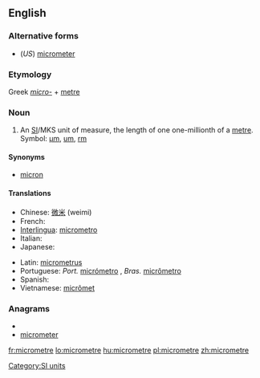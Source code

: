 ==English==

===Alternative forms===
* (''US'') [[micrometer]]

===Etymology===
Greek ''[[micro-]]'' + [[metre]]

===Noun===
{{en-noun}}

# An [[SI#Abbreviation|SI]]/MKS unit of measure, the length of one one-millionth of a [[metre]]. Symbol: [[µm]], [[um]], [[rm]]

====Synonyms====
* {{qualifier|obsolete}} [[micron]]

====Translations====
{{trans-top|one-millionth of a metre}}
* Chinese: [[微米]] (weimi)
* French: {{t+|fr|micromètre}}
* [[Interlingua]]: [[micrometro]]
* Italian: {{t+|it|micron|m}}
* Japanese: {{t-|ja|マイクロメートル}}
{{trans-mid}}
* Latin: [[micrometrus]]
* Portuguese: ''Port.'' [[micrómetro]] {{m}}, ''Bras.'' [[micrômetro]] {{m}}
* Spanish: {{t+|es|micrómetro|m}}
* Vietnamese: [[micrômet]]
{{trans-bottom}}

===Anagrams===
* {{alphagram|ceeimmorrt}}
* [[micrometer#English|micrometer]]

[[Category:SI units]]

[[fr:micrometre]]
[[lo:micrometre]]
[[hu:micrometre]]
[[pl:micrometre]]
[[zh:micrometre]]